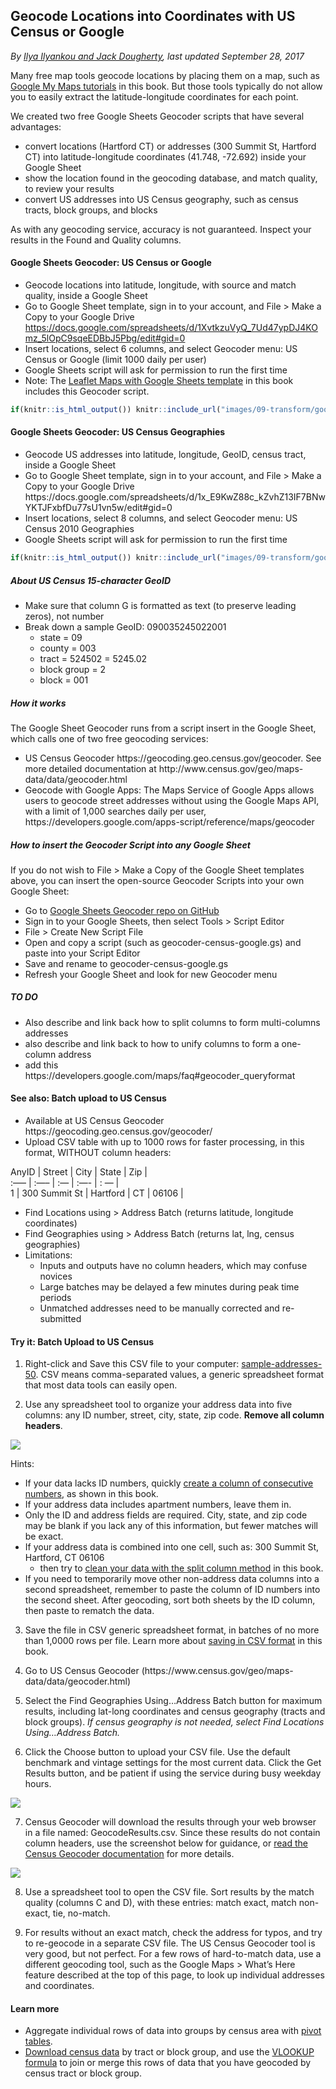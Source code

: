 ## Geocode Locations into Coordinates with US Census or Google {#geocode}
*By [Ilya Ilyankou and Jack Dougherty](authors), last updated September 28, 2017*

Many free map tools geocode locations by placing them on a map, such as [Google My Maps tutorials](/mymaps) in this book. But those tools typically do not allow you to easily extract the latitude-longitude coordinates for each point.

We created two free Google Sheets Geocoder scripts that have several advantages:

- convert locations (Hartford CT) or addresses (300 Summit St, Hartford CT) into latitude-longitude coordinates (41.748, -72.692) inside your Google Sheet
- show the location found in the geocoding database, and match quality, to review your results
- convert US addresses into US Census geography, such as census tracts, block groups, and blocks

As with any geocoding service, accuracy is not guaranteed. Inspect your results in the Found and Quality columns.

#### Google Sheets Geocoder: US Census or Google {-}
- Geocode locations into latitude, longitude, with source and match quality, inside a Google Sheet
- Go to Google Sheet template, sign in to your account, and File > Make a Copy to your Google Drive <https://docs.google.com/spreadsheets/d/1XvtkzuVyQ_7Ud47ypDJ4KOmz_5lOpC9sqeEDBbJ5Pbg/edit#gid=0>
- Insert locations, select 6 columns, and select Geocoder menu: US Census or Google (limit 1000 daily per user)
- Google Sheets script will ask for permission to run the first time
- Note: The [Leaflet Maps with Google Sheets template](leaflet-maps-with-google-sheets) in this book includes this Geocoder script.

```r
if(knitr::is_html_output()) knitr::include_url("images/09-transform/google-sheets-geocoder-census-google.gif") else knitr::include_graphics("images/placeholder.jpg")
```

#### Google Sheets Geocoder: US Census Geographies {-}
- Geocode US addresses into latitude, longitude, GeoID, census tract, inside a Google Sheet
- Go to Google Sheet template, sign in to your account, and File > Make a Copy to your Google Drive
https://docs.google.com/spreadsheets/d/1x_E9KwZ88c_kZvhZ13IF7BNwYKTJFxbfDu77sU1vn5w/edit#gid=0
- Insert locations, select 8 columns, and select Geocoder menu: US Census 2010 Geographies
- Google Sheets script will ask for permission to run the first time

```r
if(knitr::is_html_output()) knitr::include_url("images/09-transform/google-sheets-geocoder-census-geographies.gif") else knitr::include_graphics("images/placeholder.jpg")
```

##### About US Census 15-character GeoID {-}
- Make sure that column G is formatted as text (to preserve leading zeros), not number
- Break down a sample GeoID: 090035245022001
  - state = 09
  - county = 003
  - tract = 524502 = 5245.02
  - block group = 2
  - block = 001

##### How it works {-}
The Google Sheet Geocoder runs from a script insert in the Google Sheet, which calls one of two free geocoding services:

- US Census Geocoder https://geocoding.geo.census.gov/geocoder. See more detailed documentation at http://www.census.gov/geo/maps-data/data/geocoder.html
- Geocode with Google Apps: The Maps Service of Google Apps allows users to geocode street addresses without using the Google Maps API, with a limit of 1,000 searches daily per user, https://developers.google.com/apps-script/reference/maps/geocoder

##### How to insert the Geocoder Script into any Google Sheet {-}
If you do not wish to File > Make a Copy of the Google Sheet templates above, you can insert the open-source Geocoder Scripts into your own Google Sheet:

- Go to [Google Sheets Geocoder repo on GitHub](https://github.com/datavizforall/google-sheets-geocoder)
- Sign in to your Google Sheets, then select Tools > Script Editor
- File > Create New Script File
- Open and copy a script (such as geocoder-census-google.gs) and paste into your Script Editor
- Save and rename to geocoder-census-google.gs
- Refresh your Google Sheet and look for new Geocoder menu

##### TO DO {-}
- Also describe and link back how to split columns to form multi-columns addresses
- also describe and link back to how to unify columns to form a one-column address
- add this https://developers.google.com/maps/faq#geocoder_queryformat

#### See also: Batch upload to US Census {-}
- Available at US Census Geocoder https://geocoding.geo.census.gov/geocoder/
- Upload CSV table with up to 1000 rows for faster processing, in this format, WITHOUT column headers:

| AnyID  | Street | City | State | Zip   |
| :----- | :----- | :--- | :---- | : --- |
| 1      | 300 Summit St  | Hartford | CT | 06106 |

- Find Locations using > Address Batch (returns latitude, longitude coordinates)
- Find Geographies using > Address Batch (returns lat, lng, census geographies)
- Limitations:
  - Inputs and outputs have no column headers, which may confuse novices
  - Large batches may be delayed a few minutes during peak time periods
  - Unmatched addresses need to be manually corrected and re-submitted

#### Try it: Batch Upload to US Census {-}
1) Right-click and Save this CSV file to your computer: [sample-addresses-50](sample-addresses-50.csv). CSV means comma-separated values, a generic spreadsheet format that most data tools can easily open.

2) Use any spreadsheet tool to organize your address data into five columns: any ID number, street, city, state, zip code. **Remove all column headers**.

  ![](images/09-transform/address-no-column-headers.png)

Hints:

- If your data lacks ID numbers, quickly [create a column of consecutive numbers](calculate), as shown in this book.
- If your address data includes apartment numbers, leave them in.
- Only the ID and address fields are required. City, state, and zip code may be blank if you lack any of this information, but fewer matches will be exact.
- If your address data is combined into one cell, such as: 300 Summit St, Hartford, CT 06106
  - then try to [clean your data with the split column method](clean-spreadsheets) in this book.
- If you need to temporarily move other non-address data columns into a second spreadsheet, remember to paste the column of ID numbers into the second sheet. After geocoding, sort both sheets by the ID column, then paste to rematch the data.

3) Save the file in CSV generic spreadsheet format, in batches of no more than 1,0000 rows per file. Learn more about [saving in CSV format](csv) in this book.

4) Go to US Census Geocoder (https://www.census.gov/geo/maps-data/data/geocoder.html)

5) Select the Find Geographies Using...Address Batch button for maximum results, including lat-long coordinates and census geography (tracts and block groups). *If census geography is not needed, select Find Locations Using...Address Batch.*

6) Click the Choose button to upload your CSV file. Use the default benchmark and vintage settings for the most current data. Click the Get Results button, and be patient if using the service during busy weekday hours.

  ![](images/09-transform/census-geocoder-batch.png)

7) Census Geocoder will download the results through your web browser in a file named: GeocodeResults.csv. Since these results do not contain column headers, use the screenshot below for guidance, or [read the Census Geocoder documentation](http://www.census.gov/geo/maps-data/data/geocoder.html) for more details.

  ![](images/09-transform/geocode-results.png)

8) Use a spreadsheet tool to open the CSV file. Sort results by the match quality (columns C and D), with these entries: match exact, match non-exact, tie, no-match.

9) For results without an exact match, check the address for typos, and try to re-geocode in a separate CSV file. The US Census Geocoder tool is very good, but not perfect. For a few rows of hard-to-match data, use a different geocoding tool, such as the Google Maps > What's Here feature described at the top of this page, to look up individual addresses and coordinates.

#### Learn more {-}
- Aggregate individual rows of data into groups by census area with [pivot tables](pivot).
- [Download census data](find) by tract or block group, and use the [VLOOKUP formula](vlookup/) to join or merge this rows of data that you have geocoded by census tract or block group.
